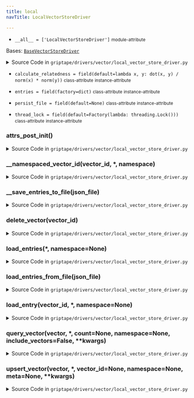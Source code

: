```yaml
---
title: local
navTitle: LocalVectorStoreDriver

---
```


-   `__all__ = ['LocalVectorStoreDriver']` <small>module-attribute</small>  <span id="griptape.drivers.vector.local.__all__"></span> 

<span id="griptape.drivers.vector.local.LocalVectorStoreDriver"></span>

Bases:
 [`BaseVectorStoreDriver`](./#griptape.drivers.vector.BaseVectorStoreDriver "BaseVectorStoreDriver (griptape.drivers.vector.BaseVectorStoreDriver)")

<details><summary>Source Code in <code>griptape&#47;drivers&#47;vector&#47;local_vector_store_driver.py</code></summary>

```python
@define(kw_only=True)
class LocalVectorStoreDriver(BaseVectorStoreDriver):
    entries: dict[str, BaseVectorStoreDriver.Entry] = field(factory=dict)
    persist_file: Optional[str] = field(default=None)
    calculate_relatedness: Callable = field(default=lambda x, y: dot(x, y) / (norm(x) * norm(y)))
    thread_lock: threading.Lock = field(default=Factory(lambda: threading.Lock()))

    def __attrs_post_init__(self) -> None:
        if self.persist_file is not None:
            directory = os.path.dirname(self.persist_file)

            if directory and not os.path.exists(directory):
                os.makedirs(directory)

            if not os.path.isfile(self.persist_file):
                with open(self.persist_file, "w") as file:
                    self.__save_entries_to_file(file)

            with open(self.persist_file, "r+") as file:
                if os.path.getsize(self.persist_file) > 0:
                    self.entries = self.load_entries_from_file(file)
                else:
                    self.__save_entries_to_file(file)

    def load_entries_from_file(self, json_file: TextIO) -> dict[str, BaseVectorStoreDriver.Entry]:
        with self.thread_lock:
            data = json.load(json_file)

            return {k: BaseVectorStoreDriver.Entry.from_dict(v) for k, v in data.items()}

    def upsert_vector(
        self,
        vector: list[float],
        *,
        vector_id: Optional[str] = None,
        namespace: Optional[str] = None,
        meta: Optional[dict] = None,
        **kwargs,
    ) -> str:
        vector_id = vector_id or utils.str_to_hash(str(vector))

        with self.thread_lock:
            self.entries[self.__namespaced_vector_id(vector_id, namespace=namespace)] = self.Entry(
                id=vector_id,
                vector=vector,
                meta=meta,
                namespace=namespace,
            )

        if self.persist_file is not None:
            # TODO: optimize later since it reserializes all entries from memory and stores them in the JSON file
            #  every time a new vector is inserted
            with open(self.persist_file, "w") as file:
                self.__save_entries_to_file(file)

        return vector_id

    def load_entry(self, vector_id: str, *, namespace: Optional[str] = None) -> Optional[BaseVectorStoreDriver.Entry]:
        return self.entries.get(self.__namespaced_vector_id(vector_id, namespace=namespace), None)

    def load_entries(self, *, namespace: Optional[str] = None) -> list[BaseVectorStoreDriver.Entry]:
        return [entry for key, entry in self.entries.items() if namespace is None or entry.namespace == namespace]

    def query_vector(
        self,
        vector: list[float],
        *,
        count: Optional[int] = None,
        namespace: Optional[str] = None,
        include_vectors: bool = False,
        **kwargs,
    ) -> list[BaseVectorStoreDriver.Entry]:
        if namespace:
            entries = {k: v for (k, v) in self.entries.items() if k.startswith(f"{namespace}-")}
        else:
            entries = self.entries

        entries_and_relatednesses = [
            (entry, self.calculate_relatedness(vector, entry.vector)) for entry in list(entries.values())
        ]

        entries_and_relatednesses.sort(key=operator.itemgetter(1), reverse=True)

        result = [
            BaseVectorStoreDriver.Entry(
                id=er[0].id, vector=er[0].vector, score=er[1], meta=er[0].meta, namespace=er[0].namespace
            )
            for er in entries_and_relatednesses
        ][:count]

        if include_vectors:
            return result
        return [
            BaseVectorStoreDriver.Entry(id=r.id, vector=[], score=r.score, meta=r.meta, namespace=r.namespace)
            for r in result
        ]

    def delete_vector(self, vector_id: str) -> NoReturn:
        raise NotImplementedError(f"{self.__class__.__name__} does not support deletion.")

    def __save_entries_to_file(self, json_file: TextIO) -> None:
        with self.thread_lock:
            serialized_data = {k: v.to_dict() for k, v in self.entries.items()}

            json.dump(serialized_data, json_file)

    def __namespaced_vector_id(self, vector_id: str, *, namespace: Optional[str]) -> str:
        return vector_id if namespace is None else f"{namespace}-{vector_id}"
```

</details>

-   `calculate_relatedness = field(default=lambda x, y: dot(x, y) / norm(x) * norm(y))` <small>class-attribute</small> <small>instance-attribute</small>  <span id="griptape.drivers.vector.local.LocalVectorStoreDriver.calculate_relatedness"></span> 

-   `entries = field(factory=dict)` <small>class-attribute</small> <small>instance-attribute</small>  <span id="griptape.drivers.vector.local.LocalVectorStoreDriver.entries"></span> 

-   `persist_file = field(default=None)` <small>class-attribute</small> <small>instance-attribute</small>  <span id="griptape.drivers.vector.local.LocalVectorStoreDriver.persist_file"></span> 

-   `thread_lock = field(default=Factory(lambda: threading.Lock()))` <small>class-attribute</small> <small>instance-attribute</small>  <span id="griptape.drivers.vector.local.LocalVectorStoreDriver.thread_lock"></span> 

<span id="griptape.drivers.vector.local.LocalVectorStoreDriver.__attrs_post_init__"></span>

### **attrs_post_init**()

<details><summary>Source Code in <code>griptape&#47;drivers&#47;vector&#47;local_vector_store_driver.py</code></summary>

```python
def __attrs_post_init__(self) -> None:
    if self.persist_file is not None:
        directory = os.path.dirname(self.persist_file)

        if directory and not os.path.exists(directory):
            os.makedirs(directory)

        if not os.path.isfile(self.persist_file):
            with open(self.persist_file, "w") as file:
                self.__save_entries_to_file(file)

        with open(self.persist_file, "r+") as file:
            if os.path.getsize(self.persist_file) > 0:
                self.entries = self.load_entries_from_file(file)
            else:
                self.__save_entries_to_file(file)
```

</details>

<span id="griptape.drivers.vector.local.LocalVectorStoreDriver.__namespaced_vector_id"></span>

### \_\_namespaced_vector_id(vector_id, \*, namespace)

<details><summary>Source Code in <code>griptape&#47;drivers&#47;vector&#47;local_vector_store_driver.py</code></summary>

```python
def __namespaced_vector_id(self, vector_id: str, *, namespace: Optional[str]) -> str:
    return vector_id if namespace is None else f"{namespace}-{vector_id}"
```

</details>

<span id="griptape.drivers.vector.local.LocalVectorStoreDriver.__save_entries_to_file"></span>

### \_\_save_entries_to_file(json_file)

<details><summary>Source Code in <code>griptape&#47;drivers&#47;vector&#47;local_vector_store_driver.py</code></summary>

```python
def __save_entries_to_file(self, json_file: TextIO) -> None:
    with self.thread_lock:
        serialized_data = {k: v.to_dict() for k, v in self.entries.items()}

        json.dump(serialized_data, json_file)
```

</details>

<span id="griptape.drivers.vector.local.LocalVectorStoreDriver.delete_vector"></span>

### delete_vector(vector_id)

<details><summary>Source Code in <code>griptape&#47;drivers&#47;vector&#47;local_vector_store_driver.py</code></summary>

```python
def delete_vector(self, vector_id: str) -> NoReturn:
    raise NotImplementedError(f"{self.__class__.__name__} does not support deletion.")
```

</details>

<span id="griptape.drivers.vector.local.LocalVectorStoreDriver.load_entries"></span>

### load_entries(\*, namespace=None)

<details><summary>Source Code in <code>griptape&#47;drivers&#47;vector&#47;local_vector_store_driver.py</code></summary>

```python
def load_entries(self, *, namespace: Optional[str] = None) -> list[BaseVectorStoreDriver.Entry]:
    return [entry for key, entry in self.entries.items() if namespace is None or entry.namespace == namespace]
```

</details>

<span id="griptape.drivers.vector.local.LocalVectorStoreDriver.load_entries_from_file"></span>

### load_entries_from_file(json_file)

<details><summary>Source Code in <code>griptape&#47;drivers&#47;vector&#47;local_vector_store_driver.py</code></summary>

```python
def load_entries_from_file(self, json_file: TextIO) -> dict[str, BaseVectorStoreDriver.Entry]:
    with self.thread_lock:
        data = json.load(json_file)

        return {k: BaseVectorStoreDriver.Entry.from_dict(v) for k, v in data.items()}
```

</details>

<span id="griptape.drivers.vector.local.LocalVectorStoreDriver.load_entry"></span>

### load_entry(vector_id, \*, namespace=None)

<details><summary>Source Code in <code>griptape&#47;drivers&#47;vector&#47;local_vector_store_driver.py</code></summary>

```python
def load_entry(self, vector_id: str, *, namespace: Optional[str] = None) -> Optional[BaseVectorStoreDriver.Entry]:
    return self.entries.get(self.__namespaced_vector_id(vector_id, namespace=namespace), None)
```

</details>

<span id="griptape.drivers.vector.local.LocalVectorStoreDriver.query_vector"></span>

### query_vector(vector, \*, count=None, namespace=None, include_vectors=False, \*\*kwargs)

<details><summary>Source Code in <code>griptape&#47;drivers&#47;vector&#47;local_vector_store_driver.py</code></summary>

```python
def query_vector(
    self,
    vector: list[float],
    *,
    count: Optional[int] = None,
    namespace: Optional[str] = None,
    include_vectors: bool = False,
    **kwargs,
) -> list[BaseVectorStoreDriver.Entry]:
    if namespace:
        entries = {k: v for (k, v) in self.entries.items() if k.startswith(f"{namespace}-")}
    else:
        entries = self.entries

    entries_and_relatednesses = [
        (entry, self.calculate_relatedness(vector, entry.vector)) for entry in list(entries.values())
    ]

    entries_and_relatednesses.sort(key=operator.itemgetter(1), reverse=True)

    result = [
        BaseVectorStoreDriver.Entry(
            id=er[0].id, vector=er[0].vector, score=er[1], meta=er[0].meta, namespace=er[0].namespace
        )
        for er in entries_and_relatednesses
    ][:count]

    if include_vectors:
        return result
    return [
        BaseVectorStoreDriver.Entry(id=r.id, vector=[], score=r.score, meta=r.meta, namespace=r.namespace)
        for r in result
    ]
```

</details>

<span id="griptape.drivers.vector.local.LocalVectorStoreDriver.upsert_vector"></span>

### upsert_vector(vector, \*, vector_id=None, namespace=None, meta=None, \*\*kwargs)

<details><summary>Source Code in <code>griptape&#47;drivers&#47;vector&#47;local_vector_store_driver.py</code></summary>

```python
def upsert_vector(
    self,
    vector: list[float],
    *,
    vector_id: Optional[str] = None,
    namespace: Optional[str] = None,
    meta: Optional[dict] = None,
    **kwargs,
) -> str:
    vector_id = vector_id or utils.str_to_hash(str(vector))

    with self.thread_lock:
        self.entries[self.__namespaced_vector_id(vector_id, namespace=namespace)] = self.Entry(
            id=vector_id,
            vector=vector,
            meta=meta,
            namespace=namespace,
        )

    if self.persist_file is not None:
        # TODO: optimize later since it reserializes all entries from memory and stores them in the JSON file
        #  every time a new vector is inserted
        with open(self.persist_file, "w") as file:
            self.__save_entries_to_file(file)

    return vector_id
```

</details>
